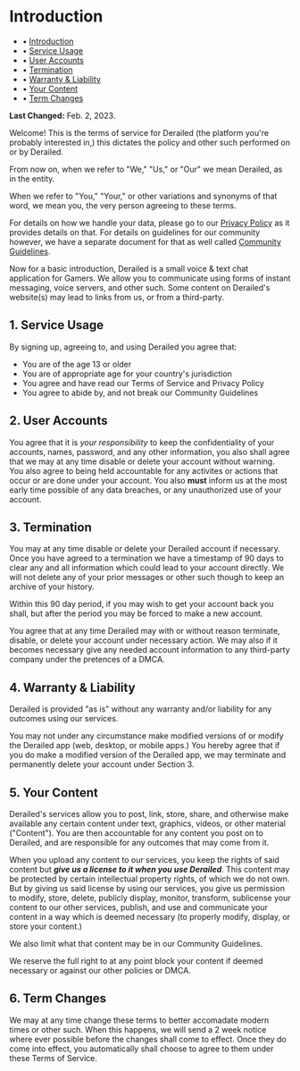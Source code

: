 # Introduction


- • [Introduction](#introduction)
- • [Service Usage](#service-usage)
- • [User Accounts](#user-accounts)
- • [Termination](#termination)
- • [Warranty & Liability](#warranty-&-liability)
- • [Your Content](#your-content)
- • [Term Changes](#term-changes)


**Last Changed:** Feb. 2, 2023.

Welcome! This is the terms of service for Derailed (the platform you're probably interested in,)
this dictates the policy and other such performed on or by Derailed.

From now on, when we refer to "We," "Us," or "Our" we mean Derailed, as in the entity.

When we refer to "You," "Your," or other variations and synonyms of that word, we mean you, 
the very person agreeing to these terms.

For details on how we handle your data, please go to our [Privacy Policy](./privacy.md) as 
it provides details on that.
For details on guidelines for our community however, we have a separate document for that
as well called [Community Guidelines](./community-guidelines.md).

Now for a basic introduction, Derailed is a small voice & text chat application for Gamers.
We allow you to communicate using forms of instant messaging, voice servers, and other such.
Some content on Derailed's website(s) may lead to links from us, or from a third-party.

## 1. Service Usage

By signing up, agreeing to, and using Derailed you agree that:

- You are of the age 13 or older
- You are of appropriate age for your country's jurisdiction
- You agree and have read our Terms of Service and Privacy Policy
- You agree to abide by, and not break our Community Guidelines

## 2. User Accounts

You agree that it is *your responsibility* to keep the confidentiality of your accounts, 
names, password, and any other information, you also shall agree that we may at any time disable 
or delete your account without warning.
You also agree to being held accountable for any activites or actions that occur or are 
done under your account.
You also **must** inform us at the most early time possible of any data breaches, 
or any unauthorized use of your account.

## 3. Termination

You may at any time disable or delete your Derailed account if necessary.
Once you have agreed to a termination we have a timestamp of 90 days to clear 
any and all information which could lead to your account directly.
We will not delete any of your prior messages or other such though to keep an archive of your history.

Within this 90 day period, if you may wish to get your account back you shall,
but after the period you may be forced to make a new account.

You agree that at any time Derailed may with or without reason terminate, disable, 
or delete your account under necessary action.
We may also if it becomes necessary give any needed account information to any third-party company under 
the pretences of a DMCA.

## 4. Warranty & Liability

Derailed is provided "as is" without any warranty and/or liability for any outcomes using our services.

You may not under any circumstance make modified versions of or modify the Derailed app (web, desktop, or mobile apps.)
You hereby agree that if you do make a modified version of the Derailed app, we may terminate and permanently delete your account under Section 3.

## 5. **Your** Content

Derailed's services allow you to post, link, store, share, and otherwise make available any certain content
under text, graphics, videos, or other material ("Content"). You are then accountable for any content you post
on to Derailed, and are responsible for any outcomes that may come from it.

When you upload any content to our services, you keep the rights of said content but **_give us a license to it when you use Derailed_**.
This content may be protected by certain intellectual property rights, of which we do not own. But by giving us said license by using our services,
you give us permission to modify, store, delete, publicly display, monitor, transform, sublicense your content to our other services, publish, and
use and communicate your content in a way which is deemed necessary (to properly modify, display, or store your content.)

We also limit what that content may be in our Community Guidelines.

We reserve the full right to at any point block your content if deemed necessary or against our other policies or DMCA.

## 6. Term Changes

We may at any time change these terms to better accomadate modern times or other such.
When this happens, we will send a 2 week notice where ever possible before the changes shall come to effect.
Once they do come into effect, you automatically shall choose to agree to them under these Terms of Service.
